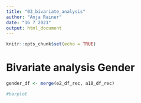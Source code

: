 ```yaml
---
title: "03_bivariate_analysis"
author: "Anja Rainer"
date: "16 7 2021"
output: html_document
---
```


```r
knitr::opts_chunk$set(echo = TRUE)
```

# Bivariate analysis Gender

```r

gender_df <- merge(e2_df_rec, a10_df_rec)

#barplot



```

```r

```

